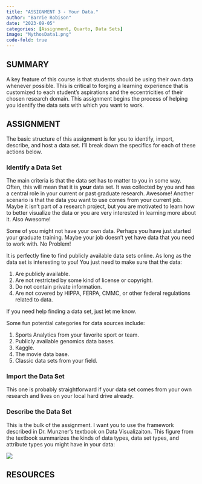 ```yaml
---
title: "ASSIGNMENT 3 - Your Data."
author: "Barrie Robison"
date: "2023-09-05"
categories: [Assignment, Quarto, Data Sets]
image: "MythosData1.png"
code-fold: true
---
```


## SUMMARY

A key feature of this course is that students should be using their own data whenever possible. This is critical to forging a learning experience that is customized to each student's aspirations and the eccentricities of their chosen research domain. This assignment begins the process of helping you identify the data sets with which you want to work.

## ASSIGNMENT

The basic structure of this assignment is for you to identify, import, describe, and host a data set. I'll break down the specifics for each of these actions below.

### Identify a Data Set

The main criteria is that [the data set has to matter to you]{.red} in some way. Often, this will mean that it is **your** data set. It was collected by you and has a central role in your current or past graduate research. Awesome! Another scenario is that the data you want to use comes from your current job. Maybe it isn't part of a research project, but you are motivated to learn how to better visualize the data or you are very interested in learning more about it. Also Awesome!

Some of you might not have your own data. Perhaps you have just started your graduate training. Maybe your job doesn't yet have data that you need to work with. No Problem!

It is perfectly fine to find publicly available data sets online. As long as the data set is interesting to you! You just need to make sure that the data:

1.  Are publicly available.
2.  Are not restricted by some kind of license or copyright.
3.  Do not contain private information.
4.  Are not covered by HIPPA, FERPA, CMMC, or other federal regulations related to data.

If you need help finding a data set, just let me know.

Some fun potential categories for data sources include:

1.  Sports Analytics from your favorite sport or team.
2.  Publicly available genomics data bases.
3.  Kaggle.
4.  The movie data base.
5.  Classic data sets from your field.

### Import the Data Set

This one is probably straightforward if your data set comes from your own research and lives on your local hard drive already.

### Describe the Data Set

This is the bulk of the assignment. I want you to use the framework described in Dr. Munzner's textbook on Data Visualizaiton. This figure from the textbook summarizes the kinds of data types, data set types, and attribute types you might have in your data:

![](whatexpanded.png)

## RESOURCES
